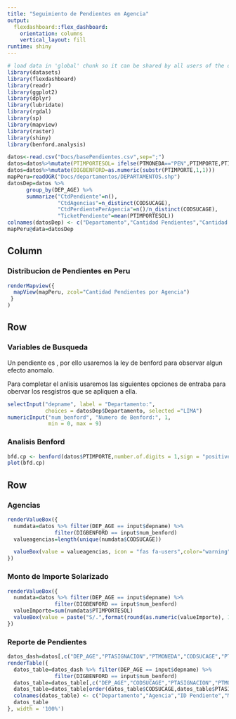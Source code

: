 ```yaml
---
title: "Seguimiento de Pendientes en Agencia"
output: 
  flexdashboard::flex_dashboard:
    orientation: columns
    vertical_layout: fill
runtime: shiny
---
```


```r
# load data in 'global' chunk so it can be shared by all users of the dashboard
library(datasets)
library(flexdashboard)
library(readr)
library(ggplot2)
library(dplyr)
library(lubridate)
library(rgdal)
library(sp)
library(mapview)
library(raster)
library(shiny)
library(benford.analysis)

datos<-read.csv("Docs/basePendientes.csv",sep=";")
datos=datos%>%mutate(PTIMPORTESOL= ifelse(PTMONEDA=="PEN",PTIMPORTE,PTIMPORTE*3.5))
datos=datos%>%mutate(DIGBENFORD=as.numeric(substr(PTIMPORTE,1,1)))
mapPeru=readOGR("Docs/departamentos/DEPARTAMENTOS.shp")
datosDep=datos %>%
      group_by(DEP_AGE) %>%
      summarize("CtdPendiente"=n(),
                "CtdAgencias"=n_distinct(CODSUCAGE),
                "CtdPerdientePerAgencia"=n()/n_distinct(CODSUCAGE),
                "TicketPendiente"=mean(PTIMPORTESOL))
colnames(datosDep) <- c("Departamento","Cantidad Pendientes","Cantidad Agencias","Cantidad Pendientes por Agencia","Ticket promedio del monto de  Pendientes")
mapPeru@data=datosDep

```

Column {data-width=400}
-------------------------------------

### Distribucion de Pendientes en Peru
```r
renderMapview({
  mapView(mapPeru, zcol="Cantidad Pendientes por Agencia")
 }
)
```


Row {data-width=300}
-------------------------------------
### Variables de Busqueda {data-height=250}

Un pendiente es   ,
por ello usaremos la ley de benford para observar algun efecto anomalo.

Para completar el anlisis usaremos las siguientes opciones de entraba para obervar los resgistros
que se apliquen a ella.

```r
selectInput("depname", label = "Departamento:",
            choices = datosDep$Departamento, selected ="LIMA")
numericInput("num_benford", "Numero de Benford:", 1,
             min = 0, max = 9)
```

### Analisis Benford
```r
bfd.cp <- benford(datos$PTIMPORTE,number.of.digits = 1,sign = "positive")
plot(bfd.cp)
```   





Row {data-width=300}
-------------------------------------
### Agencias 
```r
renderValueBox({
  numdata=datos %>% filter(DEP_AGE == input$depname) %>% 
               filter(DIGBENFORD == input$num_benford)
  valueagencias=length(unique(numdata$CODSUCAGE)) 

  valueBox(value = valueagencias, icon = "fas fa-users",color="warning")
})
```


### Monto de Importe Solarizado
```r
renderValueBox({
  numdata=datos %>% filter(DEP_AGE == input$depname) %>% 
               filter(DIGBENFORD == input$num_benford)
  valueImporte=sum(numdata$PTIMPORTESOL)
  valueBox(value = paste("S/.",format(round(as.numeric(valueImporte), 1), nsmall=1, big.mark=",")), icon = "fas fa-cubes",color="primary")
})
```

### Reporte de Pendientes
```r
datos_dash=datos[,c("DEP_AGE","PTASIGNACION","PTMONEDA","CODSUCAGE","PTIMPORTE","DIGBENFORD")]
renderTable({ 
  datos_table=datos_dash %>% filter(DEP_AGE == input$depname) %>% 
               filter(DIGBENFORD == input$num_benford)
  datos_table=datos_table[,c("DEP_AGE","CODSUCAGE","PTASIGNACION","PTMONEDA","PTIMPORTE")]
  datos_table=datos_table[order(datos_table$CODSUCAGE,datos_table$PTASIGNACION),]
  colnames(datos_table) <- c("Departamento","Agencia","ID Pendiente","Moneda","Importe")
  datos_table
}, width = '100%')

```


